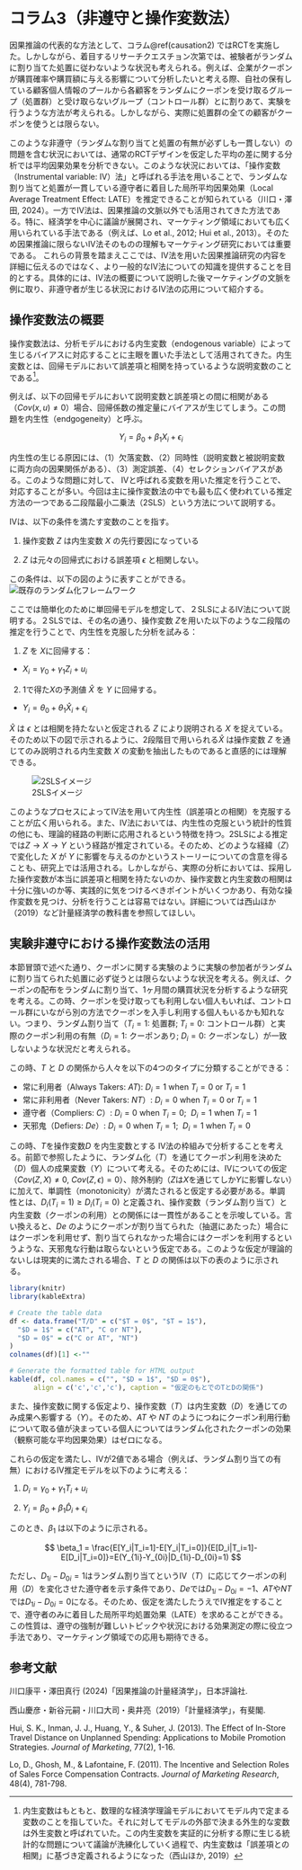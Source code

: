 # コラム3（非遵守と操作変数法） {#causation3}
因果推論の代表的な方法として、コラム\@ref(causation2) ではRCTを実施した。しかしながら、着目するリサーチクエスチョン次第では、被験者がランダムに割り当てた処置に従わないような状況も考えられる。例えば、企業がクーポンが購買確率や購買額に与える影響について分析したいと考える際、自社の保有している顧客個人情報のプールから各顧客をランダムにクーポンを受け取るグループ（処置群）と受け取らないグループ（コントロール群）とに割りあて、実験を行うような方法が考えられる。しかしながら、実際に処置群の全ての顧客がクーポンを使うとは限らない。

このような非遵守（ランダムな割り当てと処置の有無が必ずしも一貫しない）の問題を含む状況においては、通常のRCTデザインを仮定した平均の差に関する分析では平均因果効果を分析できない。このような状況においては、「操作変数（Instrumental variable: IV）法」と呼ばれる手法を用いることで、ランダムな割り当てと処置が一貫している遵守者に着目した局所平均因果効果（Local Average Treatment Effect: LATE）を推定できることが知られている（川口・澤田, 2024）。一方でIV法は、因果推論の文脈以外でも活用されてきた方法である。特に、経済学を中心に議論が展開され、マーケティング領域においても広く用いられている手法である（例えば、Lo et al., 2012; Hui et al., 2013）。そのため因果推論に限らないIV法そのものの理解もマーケティング研究においては重要である。
これらの背景を踏まえここでは、IV法を用いた因果推論研究の内容を詳細に伝えるのではなく、より一般的なIV法についての知識を提供することを目的とする。具体的には、IV法の概要について説明した後マーケティングの文脈を例に取り、非遵守者が生じる状況におけるIV法の応用について紹介する。

## 操作変数法の概要
操作変数法は、分析モデルにおける内生変数（endogenous variable）によって生じるバイアスに対応することに主眼を置いた手法として活用されてきた。内生変数とは、回帰モデルにおいて誤差項と相関を持っているような説明変数のことである^[内生変数はもともと、数理的な経済学理論モデルにおいてモデル内で定まる変数のことを指していた。それに対してモデルの外部で決まる外生的な変数は外生変数と呼ばれていた。この内生変数を実証的に分析する際に生じる統計的な問題について議論が洗練化していく過程で、内生変数は「誤差項との相関」に基づき定義されるようになった（西山ほか, 2019）]。

例えば、以下の回帰モデルにおいて説明変数と誤差項との間に相関がある（$Cov(x,u)\neq0$）場合、回帰係数の推定量にバイアスが生じてしまう。この問題を内生性（endgogeneity）と呼ぶ。

$$
Y_i=\beta_0+\beta_1X_i+\epsilon_i
$$

内生性の生じる原因には、（1）欠落変数、（2）同時性（説明変数と被説明変数に両方向の因果関係がある）、（3）測定誤差、（4）セレクションバイアスがある。このような問題に対して、
IVと呼ばれる変数を用いた推定を行うことで、対応することが多い。今回は主に操作変数法の中でも最も広く使われている推定方法の一つである二段階最小二乗法（2SLS）という方法について説明する。

IVは、以下の条件を満たす変数のことを指す。

1. 操作変数 $Z$ は内生変数 $X$ の先行要因になっている

2. $Z$ は元々の回帰式における誤差項 $\epsilon$ と相関しない。

この条件は、以下の図のように表すことができる。
![既存のランダム化フレームワーク](column/IV1.png)

ここでは簡単化のために単回帰モデルを想定して、２SLSによるIV法について説明する。２SLSでは、その名の通り、操作変数 $Z$を用いた以下のような二段階の推定を行うことで、内生性を克服した分析を試みる：

1. $Z$ を $X$に回帰する：
  - $X_i = \gamma_0+ \gamma_1Z_i+u_i$

2. 1で得た$X$の予測値 $\hat{X}$ を $Y$ に回帰する。
  - $Y_i= \theta_0+\theta_1 \hat{X}_i+\epsilon_i$
  
$\hat{X}$ は $\epsilon$ とは相関を持たないと仮定される $Z$ により説明される $X$ を捉えている。そのため以下の図で示されるように、2段階目で用いられる$\hat{X}$ は操作変数 $Z$ を通じてのみ説明される内生変数 $X$ の変動を抽出したものであると直感的には理解できる。

![2SLSイメージ](column/IV2.png)

このようなプロセスによってIV法を用いて内生性（誤差項との相関）を克服することが広く用いられる。また、IV法においては、内生性の克服という統計的性質の他にも、理論的経路の判断に応用されるという特徴を持つ。2SLSによる推定では$Z\rightarrow X\rightarrow Y$ という経路が推定されている。そのため、どのような経緯（$Z$）で変化した $X$ が $Y$ に影響を与えるのかというストーリーについての含意を得ることも、研究上では活用される。しかしながら、実際の分析においては、採用した操作変数が本当に誤差項と相関を持たないのか、操作変数と内生変数の相関は十分に強いのか等、実践的に気をつけるべきポイントがいくつかあり、有効な操作変数を見つけ、分析を行うことは容易ではない。詳細については西山ほか（2019）など計量経済学の教科書を参照してほしい。

## 実験非遵守における操作変数法の活用
本節冒頭で述べた通り、クーポンに関する実験のように実験の参加者がランダムに割り当てられた処置に必ず従うとは限らないような状況を考える。例えば、クーポンの配布をランダムに割り当て、1ヶ月間の購買状況を分析するような研究を考える。この時、クーポンを受け取っても利用しない個人もいれば、コントロール群にいながら別の方法でクーポンを入手し利用する個人もいるかも知れない。つまり、ランダム割り当て（$T_i=1$: 処置群; $T_i=0$: コントロール群）と実際のクーポン利用の有無（$D_i=1$: クーポンあり; $D_i=0$: クーポンなし）が一致しないような状況だと考えられる。

この時、$T$ と $D$ の関係から人々を以下の4つのタイプに分類することができる：

- 常に利用者（Always Takers: *AT*): $D_i=1~\text{when}~T_i=0~\text{or}~T_i=1$
- 常に非利用者（Never Takers: *NT*）: $D_i=0~\text{when}~T_i=0~\text{or}~T_i=1$
- 遵守者（Compliers: *C*）: $D_i=0~\text{when}~T_i=0;~~D_i=1~\text{when}~T_i=1$
- 天邪鬼（Defiers: *De*）: $D_i=0~\text{when}~T_i=1;~~D_i=1~\text{when}~T_i=0$

この時、$T$を操作変数$D$ を内生変数とする IV法の枠組みで分析することを考える。前節で参照したように、ランダム化（$T$）を通じてクーポン利用を決めた（$D$）個人の成果変数（$Y$）について考える。そのためには、IVについての仮定（$Cov(Z,X)\neq0$, $Cov(Z,\epsilon)=0$）、除外制約（$Z$は$X$を通じてしか$Y$に影響しない）に加えて、単調性（monotonicity）が満たされると仮定する必要がある。単調性とは、$D_i(T_i = 1)\geq D_i(T_i = 0)$ と定義され、操作変数（ランダム割り当て）と内生変数（クーポンの利用）との関係には一貫性があることを示唆している。言い換えると、*De* のようにクーポンが割り当てられた（抽選にあたった）場合にはクーポンを利用せず、割り当てられなかった場合にはクーポンを利用するというような、天邪鬼な行動は取らないという仮定である。このような仮定が理論的ないしは現実的に満たされる場合、$T$ と $D$ の関係は以下の表のように示される。

```r
library(knitr)
library(kableExtra)

# Create the table data
df <- data.frame("T/D" = c("$T = 0$", "$T = 1$"),
  "$D = 1$" = c("AT", "C or NT"),
  "$D = 0$" = c("C or AT", "NT")
)
colnames(df)[1] <-""

# Generate the formatted table for HTML output
kable(df, col.names = c("", "$D = 1$", "$D = 0$"),
      align = c('c','c','c'), caption = "仮定のもとでのTとDの関係")
```
また、操作変数に関する仮定より、操作変数（$T$）は内生変数（$D$）を通じてのみ成果へ影響する（$Y$）。そのため、*AT* や *NT* のようにつねにクーポン利用行動について取る値が決まっている個人についてはランダム化されたクーポンの効果（観察可能な平均因果効果）はゼロになる。


これらの仮定を満たし、IVが2値である場合（例えば、ランダム割り当ての有無）におけるIV推定モデルを以下のように考える：

1. $D_i=\gamma_0+\gamma_1T_i+u_i$

2. $Y_i=\beta_0+\beta_1\hat{D}_i+\epsilon_i$

このとき、$\beta_1$ は以下のように示される。


$$
\beta_1 = \frac{E[Y_i|T_i=1]-E[Y_i|T_i=0]}{E[D_i|T_i=1]-E[D_i|T_i=0]}=E(Y_{1i}-Y_{0i}|D_{1i}-D_{0i}=1)
$$

ただし、$D_{1i}-D_{0i}=1$はランダム割り当てというIV（$T$）に応じてクーポンの利用（$D$）を変化させた遵守者を示す条件であり、*De*では$D_{1i}-D_{0i}=-1$、*AT*や*NT*では$D_{1i}-D_{0i}=0$になる。そのため、仮定を満たしたうえでIV推定をすることで、遵守者のみに着目した局所平均処置効果（LATE）を求めることができる。この性質は、遵守の強制が難しいトピックや状況における効果測定の際に役立つ手法であり、マーケティング領域での応用も期待できる。


## 参考文献

川口康平・澤田真行 (2024)「因果推論の計量経済学」，日本評論社.

西山慶彦・新谷元嗣・川口大司・奥井亮（2019）「計量経済学」，有斐閣.

Hui, S. K., Inman, J. J., Huang, Y., & Suher, J. (2013). The Effect of In-Store Travel Distance on Unplanned Spending: Applications to Mobile Promotion Strategies. *Journal of Marketing*, 77(2), 1-16. 

Lo, D., Ghosh, M., & Lafontaine, F. (2011). The Incentive and Selection Roles of Sales Force Compensation Contracts. *Journal of Marketing Research*, 48(4), 781-798. 
